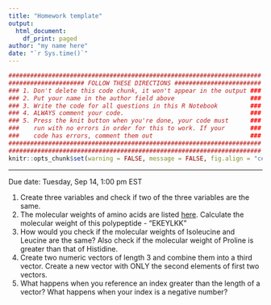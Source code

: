 ```yaml
---
title: "Homework template"
output: 
  html_document:
    df_print: paged
author: "my name here"
date: "`r Sys.time()`"
---
```


<style type="text/css">
.main-container {
  max-width: 1300px;
  margin-left: auto;
  margin-right: auto;
}
</style>

```r
######################################################################
##################### FOLLOW THESE DIRECTIONS ########################
### 1. Don't delete this code chunk, it won't appear in the output ###
### 2. Put your name in the author field above                     ###
### 3. Write the code for all questions in this R Notebook         ###
### 4. ALWAYS comment your code.                                   ###
### 5. Press the knit button when you're done, your code must      ###
###    run with no errors in order for this to work. If your       ###
###    code has errors, comment them out                           ###
######################################################################
######################################################################
knitr::opts_chunk$set(warning = FALSE, message = FALSE, fig.align = "center", tidy = FALSE, max.print = 20)
```

---

Due date: Tuesday, Sep 14, 1:00 pm EST

1. Create three variables and check if two of the three variables are the same.
2. The molecular weights of amino acids are listed [here](https://www.thermofisher.com/us/en/home/references/ambion-tech-support/rna-tools-and-calculators/proteins-and-amino-acids.html). 
Calculate the molecular weight of this polypeptide - "EKEYLKK"
3. How would you check if the molecular weights of Isoleucine and Leucine are the same? Also check if the molecular weight of Proline is greater than that of Histidine.
4. Create two numeric vectors of length 3 and combine them into a third vector. Create a new vector with ONLY the second elements of first two vectors.
5. What happens when you reference an index greater than the length of a vector? What happens when your index is a negative number?
